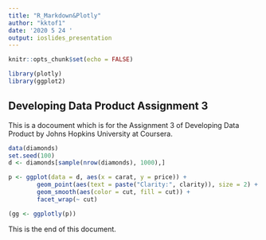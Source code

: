 ```yaml
---
title: "R_Markdown&Plotly"
author: "kktof1"
date: '2020 5 24 '
output: ioslides_presentation
---
```


```r
knitr::opts_chunk$set(echo = FALSE)

library(plotly)
library(ggplot2)
```

## Developing Data Product Assignment 3

This is a docoument which is for the Assignment 3 of Developing Data Product by Johns Hopkins University at Coursera.  
  
  
```r

data(diamonds)
set.seed(100)
d <- diamonds[sample(nrow(diamonds), 1000),]

p <- ggplot(data = d, aes(x = carat, y = price)) +
        geom_point(aes(text = paste("Clarity:", clarity)), size = 2) +
        geom_smooth(aes(color = cut, fill = cut)) +
        facet_wrap(~ cut)

(gg <- ggplotly(p))

```

  
This is the end of this document.  